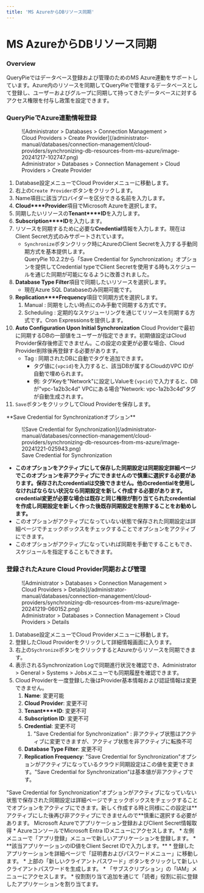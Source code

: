 ```yaml
---
title: 'MS AzureからDBリソース同期'
---
```



# MS AzureからDBリソース同期

### Overview

QueryPieではデータベース登録および管理のためのMS Azure連動をサポートしています。Azure内のリソースを同期してQueryPieで管理するデータベースとして登録し、ユーザーおよびグループに同期して持ってきたデータベースに対するアクセス権限を付与し政策を設定できます。


### QueryPieでAzure連動情報登録

<figure data-layout="center" data-align="center">
![Administrator &gt; Databases &gt; Connection Management &gt; Cloud Providers &gt; Create Provider](/administrator-manual/databases/connection-management/cloud-providers/synchronizing-db-resources-from-ms-azure/image-20241217-102747.png)
<figcaption>
Administrator &gt; Databases &gt; Connection Management &gt; Cloud Providers &gt; Create Provider
</figcaption>
</figure>


1. Database設定メニューでCloud Providerメニューに移動します。
2. 右上の`Create Provider`ボタンをクリックします。
3. Name項目に該当プロバイダーを区分できる名前を入力します。
4. **Cloud****Provider**項目でMicrosoft Azureを選択します。
5. 同期したいリソースの**Tenant****ID**を入力します。
6. **Subscription****ID**を入力します。
7. リソースを同期するために必要な**Credential**情報を入力します。現在はClient Secret方式のみサポートされています。
   * `Synchronize`ボタンクリック時にAzureのClient Secretを入力する手動同期方式を基本提供します。<br/>QueryPie 10.2.2から「Save Credential for Synchronization」オプションを提供してCredential typeでClient Secretを使用する時もスケジュールを通じた同期が可能になるように改善されました。
8. **Database Type Filter**項目で同期したいリソースを選択します。
   * 現在Azure SQL Databaseのみ同期可能です。
9. **Replication****Frequency**項目で同期方式を選択します。
   1. Manual : 同期をしたい時点にのみ手動で同期する方式です。
   2. Scheduling : 定期的なスケジューリングを通じてリソースを同期する方式です。Cron Expressionsを提供します。
10. **Auto Configuration Upon Initial Synchronization** Cloud Providerで最初に同期するDBの一部値をユーザーが指定できます。初期値設定はCloud Provider保存後修正できません。この設定の変更が必要な場合、Cloud Provider削除後再登録する必要があります。
    * Tag : 同期されたDBに自動でタグを追加できます。
      * タグ値に`{vpcid}`を入力すると、該当DBが属するCloudのVPC IDが自動で埋められます。
      * 例: タグKeyを"Network"に設定しValueを`{vpcid}`で入力すると、DBが"vpc-1a2b3c4d" VPCにある場合"Network: vpc-1a2b3c4d"タグが自動生成されます。
11. `Save`ボタンをクリックしてCloud Providerを保存します。


<Callout type="important">
**Save Credential for Synchronizationオプション**

<figure data-layout="center" data-align="center">
![Save Credential for Synchronization](/administrator-manual/databases/connection-management/cloud-providers/synchronizing-db-resources-from-ms-azure/image-20241221-025943.png)
<figcaption>
Save Credential for Synchronization
</figcaption>
</figure>

* **このオプションをアクティブにして保存した同期設定は同期設定詳細ページでこのオプションを非アクティブにできませんので慎重に選択する必要があります。保存されたcredentialは交換できません。他のcredentialを使用しなければならない状況なら同期設定を新しく作成する必要があります。credential変更が必要な場合は既存と同じ権限が割り当てられたcredentialを作成し同期設定を新しく作った後既存同期設定を削除することをお勧めします。**
* このオプションがアクティブになっていない状態で保存された同期設定は詳細ページでチェックボックスをチェックすることでオプションをアクティブにできます。
* このオプションがアクティブになっていれば同期を手動ですることもでき、スケジュールを指定することもできます。
</Callout>


### 登録されたAzure Cloud Provider同期および管理

<figure data-layout="center" data-align="center">
![Administrator &gt; Databases &gt; Connection Management &gt; Cloud Providers &gt; Details](/administrator-manual/databases/connection-management/cloud-providers/synchronizing-db-resources-from-ms-azure/image-20241219-060152.png)
<figcaption>
Administrator &gt; Databases &gt; Connection Management &gt; Cloud Providers &gt; Details
</figcaption>
</figure>

1. Database設定メニューでCloud Providerメニューに移動します。
2. 登録したCloud Providerをクリックして詳細情報画面に入ります。
3. 右上の`Sychronize`ボタンをクリックするとAzureからリソースを同期できます。
4. 表示されるSynchronization Logで同期進行状況を確認でき、Administrator &gt; General &gt; Systems &gt; Jobsメニューでも同期履歴を確認できます。
5. Cloud Providerを一度登録した後はProvider基本情報および認証情報は変更できません。
   1. **Name**: 変更可能
   2. **Cloud Provider**: 変更不可
   3. **Tenant****ID**: 変更不可
   4. **Subscription ID**: 変更不可
   5. **Credential**: 変更不可
      1. "Save Credential for Synchronization" : 非アクティブ状態はアクティブに変更できますが、アクティブ状態を非アクティブに転換不可
   6. **Database Type Filter**: 変更不可
   7. **Replication Frequency**: "Save Credential for Synchronization"オプションがアクティブになっているクラウド同期設定はこの値を変更できます。"Save Credential for Synchronization"は基本値が非アクティブです。

<Callout type="important">
"Save Credential for Synchronization"オプションがアクティブになっていない状態で保存された同期設定は詳細ページでチェックボックスをチェックすることでオプションをアクティブにできます。新しく作成する時と同様にこの設定は**アクティブにした後再び非アクティブにできませんので**慎重に選択する必要があります。
</Callout>

<Callout type="info">
Microsoft Azureでアプリケーション登録およびClient Secret情報取得
* AzureコンソールでMicrosoft Entra IDメニューにアクセスします。
* 左側メニューで「アプリ登録」メニューで新しいアプリケーションを登録します。
  * **該当アプリケーションのID値をClient Secret IDで入力します。**
* 登録したアプリケーションを詳細ページで「証明書およびパスワードメニュー」に移動します。
* 上部の「新しいクライアントパスワード」ボタンをクリックして新しいクライアントパスワードを生成します。
* 「サブスクリプション」の「IAM」メニューにアクセスします。
* 役割割り当て追加を通じて「読者」役割に前に登録したアプリケーションを割り当てます。
</Callout>

